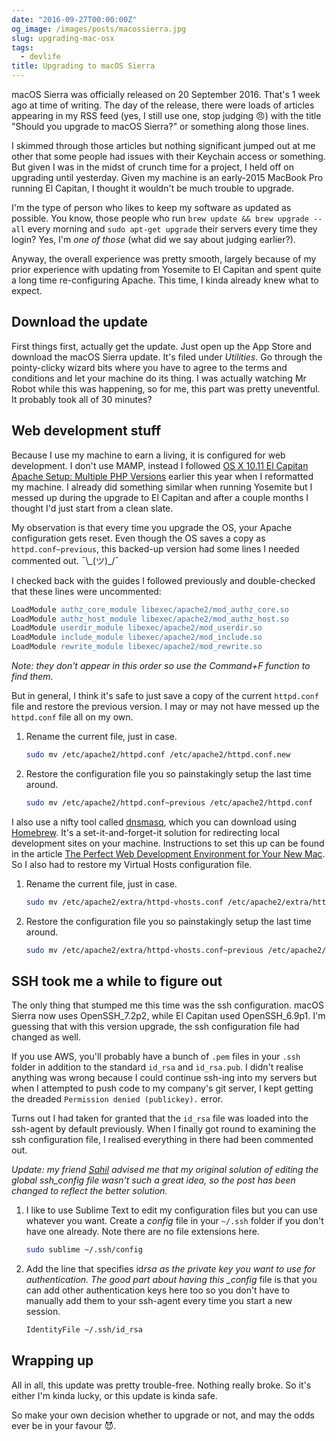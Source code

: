 ```yaml
---
date: "2016-09-27T00:00:00Z"
og_image: /images/posts/macossierra.jpg
slug: upgrading-mac-osx
tags:
  - devlife
title: Upgrading to macOS Sierra
---
```



macOS Sierra was officially released on 20 September 2016. That's 1 week ago at time of writing. The day of the release, there were loads of articles appearing in my RSS feed (yes, I still use one, stop judging <span class="emoji" role="img" tabindex="0" aria-label="angry face">&#x1F620;</span>) with the title "Should you upgrade to macOS Sierra?" or something along those lines.

I skimmed through those articles but nothing significant jumped out at me other that some people had issues with their Keychain access or something. But given I was in the midst of crunch time for a project, I held off on upgrading until yesterday. Given my machine is an early-2015 MacBook Pro running El Capitan, I thought it wouldn't be much trouble to upgrade.

I'm the type of person who likes to keep my software as updated as possible. You know, those people who run `brew update && brew upgrade --all` every morning and `sudo apt-get upgrade` their servers every time they login? Yes, I'm _one of those_ (what did we say about judging earlier?).

Anyway, the overall experience was pretty smooth, largely because of my prior experience with updating from Yosemite to El Capitan and spent quite a long time re-configuring Apache. This time, I kinda already knew what to expect.

## Download the update

First things first, actually get the update. Just open up the App Store and download the macOS Sierra update. It's filed under _Utilities_. Go through the pointy-clicky wizard bits where you have to agree to the terms and conditions and let your machine do its thing. I was actually watching Mr Robot while this was happening, so for me, this part was pretty uneventful. It probably took all of 30 minutes?

## Web development stuff

Because I use my machine to earn a living, it is configured for web development. I don't use MAMP, instead I followed [OS X 10.11 El Capitan Apache Setup: Multiple PHP Versions](https://getgrav.org/blog/mac-os-x-apache-setup-multiple-php-versions) earlier this year when I reformatted my machine. I already did something similar when running Yosemite but I messed up during the upgrade to El Capitan and after a couple months I thought I'd just start from a clean slate.

My observation is that every time you upgrade the OS, your Apache configuration gets reset. Even though the OS saves a copy as `httpd.conf~previous`, this backed-up version had some lines I needed commented out. <span class="kaomoji">¯\\\_(ツ)\_/¯</span>

I checked back with the guides I followed previously and double-checked that these lines were uncommented:

```apache
LoadModule authz_core_module libexec/apache2/mod_authz_core.so
LoadModule authz_host_module libexec/apache2/mod_authz_host.so
LoadModule userdir_module libexec/apache2/mod_userdir.so
LoadModule include_module libexec/apache2/mod_include.so
LoadModule rewrite_module libexec/apache2/mod_rewrite.so
```

_Note: they don't appear in this order so use the Command+F function to find them._

But in general, I think it's safe to just save a copy of the current `httpd.conf` file and restore the previous version. I may or may not have messed up the `httpd.conf` file all on my own.

1. Rename the current file, just in case.

   ```bash
   sudo mv /etc/apache2/httpd.conf /etc/apache2/httpd.conf.new
   ```

2. Restore the configuration file you so painstakingly setup the last time around.

   ```bash
   sudo mv /etc/apache2/httpd.conf~previous /etc/apache2/httpd.conf
   ```

I also use a nifty tool called [dnsmasq](http://www.thekelleys.org.uk/dnsmasq/doc.html), which you can download using [Homebrew](http://brew.sh/index.html). It's a set-it-and-forget-it solution for redirecting local development sites on your machine. Instructions to set this up can be found in the article [The Perfect Web Development Environment for Your New Mac](https://mallinson.ca/osx-web-development/). So I also had to restore my Virtual Hosts configuration file.

1. Rename the current file, just in case.

   ```bash
   sudo mv /etc/apache2/extra/httpd-vhosts.conf /etc/apache2/extra/httpd-vhosts.conf.new
   ```

2. Restore the configuration file you so painstakingly setup the last time around.

   ```bash
   sudo mv /etc/apache2/extra/httpd-vhosts.conf~previous /etc/apache2/extra/httpd-vhosts.conf
   ```

## SSH took me a while to figure out

The only thing that stumped me this time was the ssh configuration. macOS Sierra now uses OpenSSH_7.2p2, while El Capitan used OpenSSH_6.9p1. I'm guessing that with this version upgrade, the ssh configuration file had changed as well.

If you use AWS, you'll probably have a bunch of `.pem` files in your `.ssh` folder in addition to the standard `id_rsa` and `id_rsa.pub`. I didn't realise anything was wrong because I could continue ssh-ing into my servers but when I attempted to push code to my company's git server, I kept getting the dreaded `Permission denied (publickey).` error.

Turns out I had taken for granted that the `id_rsa` file was loaded into the ssh-agent by default previously. When I finally got round to examining the ssh configuration file, I realised everything in there had been commented out.

_Update: my friend [Sahil](http://sahil.me/) advised me that my original solution of editing the global ssh_config file wasn't such a great idea, so the post has been changed to reflect the better solution._

1. I like to use Sublime Text to edit my configuration files but you can use whatever you want. Create a _config_ file in your `~/.ssh` folder if you don't have one already. Note there are no file extensions here.

   ```bash
   sudo sublime ~/.ssh/config
   ```

2. Add the line that specifies id*rsa as the private key you want to use for authentication. The good part about having this \_config* file is that you can add other authentication keys here too so you don't have to manually add them to your ssh-agent every time you start a new session.

   ```bash
   IdentityFile ~/.ssh/id_rsa
   ```

## Wrapping up

All in all, this update was pretty trouble-free. Nothing really broke. So it's either I'm kinda lucky, or this update is kinda safe.

<Img2x filename="posts/sierra/good-sign" filetype="jpg" alt="This is a good sign" />

So make your own decision whether to upgrade or not, and may the odds ever be in your favour <span class="emoji" role="img" tabindex="0" aria-label="smiling face with horns">&#x1F608;</span>.
